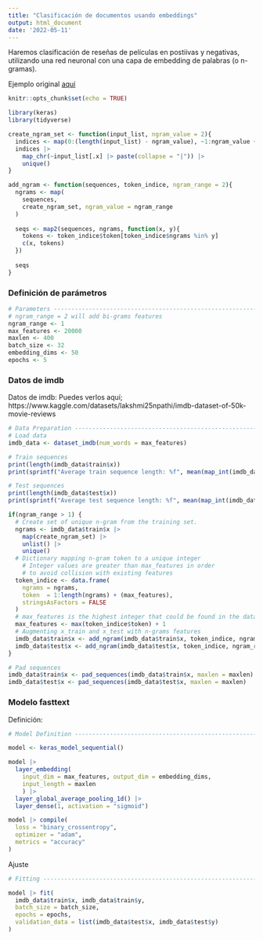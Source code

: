 ```yaml
---
title: "Clasificación de documentos usando embeddings"
output: html_document
date: '2022-05-11'
---
```


Haremos clasificación de reseñas de películas en postiivas y negativas, utilizando
una red neuronal con una capa de embedding de palabras (o n-gramas).

Ejemplo original [aquí](https://keras.rstudio.com/articles/examples/imdb_fasttext.html)

```r
knitr::opts_chunk$set(echo = TRUE)
```

```r
library(keras)
library(tidyverse)

create_ngram_set <- function(input_list, ngram_value = 2){
  indices <- map(0:(length(input_list) - ngram_value), ~1:ngram_value + .x)
  indices |>
    map_chr(~input_list[.x] |> paste(collapse = "|")) |>
    unique()
}

add_ngram <- function(sequences, token_indice, ngram_range = 2){
  ngrams <- map(
    sequences, 
    create_ngram_set, ngram_value = ngram_range
  )
  
  seqs <- map2(sequences, ngrams, function(x, y){
    tokens <- token_indice$token[token_indice$ngrams %in% y]  
    c(x, tokens)
  })
  
  seqs
}
```

### Definición de parámetros {-}

```r
# Parameters --------------------------------------------------------------
# ngram_range = 2 will add bi-grams features
ngram_range <- 1
max_features <- 20000
maxlen <- 400
batch_size <- 32
embedding_dims <- 50
epochs <- 5
```

### Datos de imdb {-}
Datos de imdb: Puedes verlos aquí; https://www.kaggle.com/datasets/lakshmi25npathi/imdb-dataset-of-50k-movie-reviews


```r
# Data Preparation --------------------------------------------------------
# Load data
imdb_data <- dataset_imdb(num_words = max_features)

# Train sequences
print(length(imdb_data$train$x))
print(sprintf("Average train sequence length: %f", mean(map_int(imdb_data$train$x, length))))

# Test sequences
print(length(imdb_data$test$x)) 
print(sprintf("Average test sequence length: %f", mean(map_int(imdb_data$test$x, length))))

if(ngram_range > 1) {
  # Create set of unique n-gram from the training set.
  ngrams <- imdb_data$train$x |> 
    map(create_ngram_set) |>
    unlist() |>
    unique()
  # Dictionary mapping n-gram token to a unique integer
    # Integer values are greater than max_features in order
    # to avoid collision with existing features
  token_indice <- data.frame(
    ngrams = ngrams,
    token  = 1:length(ngrams) + (max_features), 
    stringsAsFactors = FALSE
  )
  # max_features is the highest integer that could be found in the dataset
  max_features <- max(token_indice$token) + 1
  # Augmenting x_train and x_test with n-grams features
  imdb_data$train$x <- add_ngram(imdb_data$train$x, token_indice, ngram_range)
  imdb_data$test$x <- add_ngram(imdb_data$test$x, token_indice, ngram_range)
}

# Pad sequences
imdb_data$train$x <- pad_sequences(imdb_data$train$x, maxlen = maxlen)
imdb_data$test$x <- pad_sequences(imdb_data$test$x, maxlen = maxlen)
```


### Modelo fasttext

Definición:

```r
# Model Definition --------------------------------------------------------

model <- keras_model_sequential()

model |>
  layer_embedding(
    input_dim = max_features, output_dim = embedding_dims, 
    input_length = maxlen
    ) |>
  layer_global_average_pooling_1d() |>
  layer_dense(1, activation = "sigmoid")

model |> compile(
  loss = "binary_crossentropy",
  optimizer = "adam",
  metrics = "accuracy"
)
```


Ajuste

```r
# Fitting -----------------------------------------------------------------

model |> fit(
  imdb_data$train$x, imdb_data$train$y, 
  batch_size = batch_size,
  epochs = epochs,
  validation_data = list(imdb_data$test$x, imdb_data$test$y)
)
```

